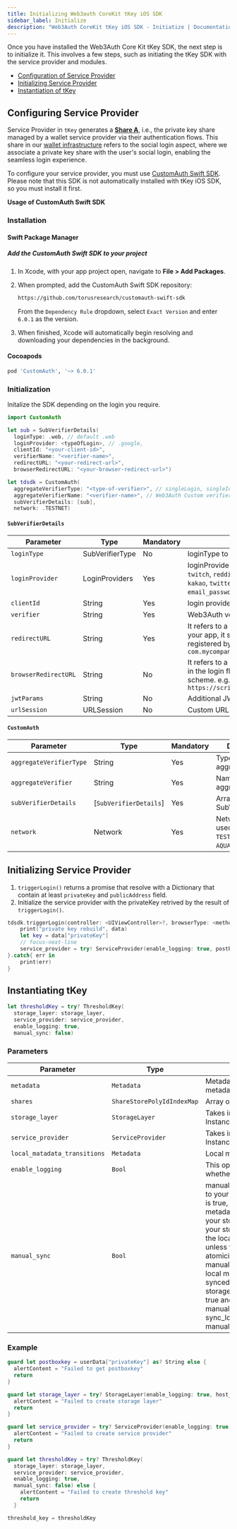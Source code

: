 ```yaml
---
title: Initializing Web3auth CoreKit tKey iOS SDK
sidebar_label: Initialize
description: "Web3Auth CoreKit tKey iOS SDK - Initiatize | Documentation - Web3Auth"
---
```


Once you have installed the Web3Auth Core Kit tKey SDK, the next step is to initialize it. This
involves a few steps, such as initiating the tKey SDK with the service provider and modules.

- [Configuration of Service Provider](#configuring-service-provider)
- [Initializing Service Provider](#initializing-service-provider)
- [Instantiation of tKey](#instantiating-tkey)

## Configuring Service Provider

Service Provider in `tKey` generates a [**Share A**](/sdk/infra/tkey), i.e., the private key share
managed by a wallet service provider via their authentication flows. This share in our
[wallet infrastructure](/infrastructure/) refers to the social login aspect, where we associate a
private key share with the user's social login, enabling the seamless login experience.

To configure your service provider, you must use
[CustomAuth Swift SDK](https://github.com/torusresearch/customauth-swift-sdk). Please note that this
SDK is not automatically installed with tKey iOS SDK, so you must install it first.

**Usage of CustomAuth Swift SDK**

### Installation

#### Swift Package Manager

##### Add the CustomAuth Swift SDK to your project

1. In Xcode, with your app project open, navigate to **File > Add Packages**.

1. When prompted, add the CustomAuth Swift SDK repository:

   ```sh
   https://github.com/torusresearch/customauth-swift-sdk
   ```

   From the `Dependency Rule` dropdown, select `Exact Version` and enter `6.0.1` as the version.

1. When finished, Xcode will automatically begin resolving and downloading your dependencies in the
   background.

#### Cocoapods

```sh
pod 'CustomAuth', '~> 6.0.1'
```

### Initialization

Initalize the SDK depending on the login you require.

```swift
import CustomAuth

let sub = SubVerifierDetails(
  loginType: .web, // default .web
  loginProvider: <typeOfLogin>, // .google,
  clientId: "<your-client-id>",
  verifierName: "<verifier-name>",
  redirectURL: "<your-redirect-url>",
  browserRedirectURL: "<your-browser-redirect-url>")

let tdsdk = CustomAuth(
  aggregateVerifierType: "<type-of-verifier>", // singleLogin, singleIdVerifier supported
  aggregateVerifierName: "<verifier-name>", // Web3Auth Custom verifier name
  subVerifierDetails: [sub],
  network: .TESTNET)
```

#### `SubVerifierDetails`

| Parameter            | Type            | Mandatory | Description                                                                                                                                                                                  |
| -------------------- | --------------- | --------- | -------------------------------------------------------------------------------------------------------------------------------------------------------------------------------------------- |
| `loginType`          | SubVerifierType | No        | loginType to be used. [ `web`: default, `installed`]                                                                                                                                         |
| `loginProvider`      | LoginProviders  | Yes       | loginProvider to be used. [ `google`, `facebook`, `twitch`, `reddit`, `discord`, `apple`, `github`, `linkedin`, `kakao`, `twitter`, `weibo`, `line`, `wechat`, `email_password`, and `jwt` ] |
| `clientId`           | String          | Yes       | login provider's client Id.                                                                                                                                                                  |
| `verifier`           | String          | Yes       | Web3Auth verifier name                                                                                                                                                                       |
| `redirectURL`        | String          | Yes       | It refers to a url for the login flow to redirect into your app, it should have a scheme that is registered by your app, for example `com.mycompany.myapp://redirect`                        |
| `browserRedirectURL` | String          | No        | It refers to a page that the browser should use in the login flow, it should have a http or https scheme. e.g. `https://scripts.toruswallet.io/redirect.html`                                |
| `jwtParams`          | String          | No        | Additional JWT parameters to be passed.                                                                                                                                                      |
| `urlSession`         | URLSession      | No        | Custom URLSession to be used.                                                                                                                                                                |

#### `CustomAuth`

| Parameter               | Type                   | Mandatory | Description                                                 |
| ----------------------- | ---------------------- | --------- | ----------------------------------------------------------- |
| `aggregateVerifierType` | String                 | Yes       | Type of the aggregate verifier.                             |
| `aggregateVerifier`     | String                 | Yes       | Name of the aggregate verifier.                             |
| `subVerifierDetails`    | [`SubVerifierDetails`] | Yes       | Array of SubVerifierDetails.                                |
| `network`               | Network                | Yes       | Network to be used. [ `MAINNET`, `TESTNET`, `CYAN`, `AQUA`] |

## Initializing Service Provider

1. `triggerLogin()` returns a promise that resolve with a Dictionary that contain at least
   `privateKey` and `publicAddress` field.
2. Initialize the service provider with the privateKey retrived by the result of `triggerLogin()`.

```swift
tdsdk.triggerLogin(controller: <UIViewController>?, browserType: <method-of-opening-browser>, modalPresentationStyle: <style-of-modal>).done{ data in
    print("private key rebuild", data)
    let key = data["privateKey"]
    // focus-next-line
    service_provider = try! ServiceProvider(enable_logging: true, postbox_key: key)
}.catch{ err in
    print(err)
}
```

## Instantiating tKey

```swift
let thresholdKey = try? ThresholdKey(
  storage_layer: storage_layer,
  service_provider: service_provider,
  enable_logging: true,
  manual_sync: false)
```

### Parameters

| Parameter                    | Type                       | Description                                                                                                                                                                                                                                                                                                                                                                                                                                                                                                                    | Mandatory |
| ---------------------------- | -------------------------- | ------------------------------------------------------------------------------------------------------------------------------------------------------------------------------------------------------------------------------------------------------------------------------------------------------------------------------------------------------------------------------------------------------------------------------------------------------------------------------------------------------------------------------ | --------- |
| `metadata`                   | `Metadata`                 | Metadata object containing the metadata details of tKey.                                                                                                                                                                                                                                                                                                                                                                                                                                                                       | No        |
| `shares`                     | `ShareStorePolyIdIndexMap` | Array of ShareStore with PolyId.                                                                                                                                                                                                                                                                                                                                                                                                                                                                                               | No        |
| `storage_layer`              | `StorageLayer`             | Takes in the Storage Provider Instance                                                                                                                                                                                                                                                                                                                                                                                                                                                                                         | No        |
| `service_provider`           | `ServiceProvider`          | Takes in the Service Provider Instance                                                                                                                                                                                                                                                                                                                                                                                                                                                                                         | No        |
| `local_matadata_transitions` | `Metadata`                 | Local metadata transitions                                                                                                                                                                                                                                                                                                                                                                                                                                                                                                     | No        |
| `enable_logging`             | `Bool`                     | This option is used to specify whether to enable logging or not.                                                                                                                                                                                                                                                                                                                                                                                                                                                               | No        |
| `manual_sync`                | `Bool`                     | manual sync provides atomicity to your tkey share. If manual_sync is true, you should sync your local metadata transitions manually to your storage_layer, which means your storage layer doesn’t know the local changes of your tkey unless you manually sync, gives atomicity. Otherwise, If manual_sync is false, then your local metadata changes will be synced automatically to your storage layer. If manual_sync = true and want to synchronize manually, you need to call sync_local_metadata_transitions() manually. | No        |

### Example

```swift
guard let postboxkey = userData["privateKey"] as? String else {
  alertContent = "Failed to get postboxkey"
  return
}

guard let storage_layer = try? StorageLayer(enable_logging: true, host_url: "https://metadata.tor.us", server_time_offset: 2) else {
  alertContent = "Failed to create storage layer"
  return
}

guard let service_provider = try? ServiceProvider(enable_logging: true, postbox_key: postboxkey) else {
  alertContent = "Failed to create service provider"
  return
}

guard let thresholdKey = try? ThresholdKey(
  storage_layer: storage_layer,
  service_provider: service_provider,
  enable_logging: true,
  manual_sync: false) else {
    alertContent = "Failed to create threshold key"
    return
  }

threshold_key = thresholdKey
```
